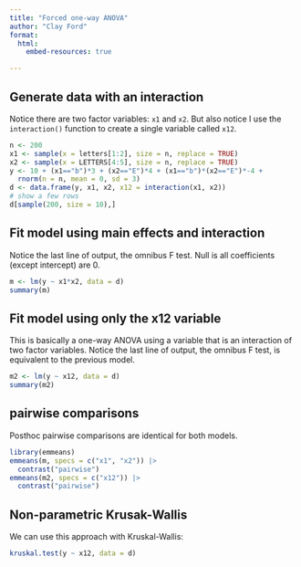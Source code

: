 ```yaml
---
title: "Forced one-way ANOVA"
author: "Clay Ford"
format:
  html:
    embed-resources: true

---
```



## Generate data with an interaction

Notice there are two factor variables: `x1` and `x2`. But also notice I use the `interaction()` function to create a single variable called `x12`.

```r
n <- 200
x1 <- sample(x = letters[1:2], size = n, replace = TRUE)
x2 <- sample(x = LETTERS[4:5], size = n, replace = TRUE)
y <- 10 + (x1=="b")*3 + (x2=="E")*4 + (x1=="b")*(x2=="E")*-4 + 
  rnorm(n = n, mean = 0, sd = 3)
d <- data.frame(y, x1, x2, x12 = interaction(x1, x2)) 
# show a few rows
d[sample(200, size = 10),]
```

## Fit model using main effects and interaction

Notice the last line of output, the omnibus F test. Null is all coefficients (except intercept) are 0.

```r
m <- lm(y ~ x1*x2, data = d)
summary(m)
```

## Fit model using only the x12 variable

This is basically a one-way ANOVA using a variable that is an interaction of two factor variables. Notice the last line of output, the omnibus F test, is equivalent to the previous model.

```r
m2 <- lm(y ~ x12, data = d)
summary(m2)
```

## pairwise comparisons

Posthoc pairwise comparisons are identical for both models.

```r
library(emmeans)
emmeans(m, specs = c("x1", "x2")) |>
  contrast("pairwise")
emmeans(m2, specs = c("x12")) |>
  contrast("pairwise")
```

## Non-parametric Krusak-Wallis

We can use this approach with Kruskal-Wallis:

```r
kruskal.test(y ~ x12, data = d)
```

